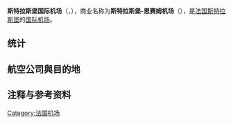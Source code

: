 {{多個問題|
{{request translation |fr| time = 2016-1-21}}
{{unreferenced|time=2016-1-21}}
}}
{{noteTA
|G1=法国地名
}}
{{coord|48|32|31|N|007|38|04|E|type:airport_region:FR|display=title}}
{{Infobox Airport
| airport_name = 斯特拉斯堡国际机场<br><small>{{lang|fr|Aéroport international de Strasbourg}}</small><br>斯特拉斯堡-恩赛姆机场<br><small>{{lang|fr|Aéroport de Strasbourg-Entzheim}}</small>
| photo        =Aéroport Strasbourg Entzheim SXB avril 2015-04.jpg
| IATA         = SXB
| ICAO         = LFST
| type         = [[民用航空|民用]]
| owner        = 
| run by       = [http://www.strasbourg.cci.fr/ CCI de Strasbourg et du Bas Rhin]
| city         = {{FR}}[[斯特拉斯堡|斯特拉斯堡]]
| location     = [[恩赛姆|恩赛姆]]
| elevation    = 154米
| website      = [https://web.archive.org/web/20090329013828/http://www.strasbourg.aeroport.fr/E/index.php www.strasbourg.aeroport.fr]
| metric-rwy   = y
| r1-number    = 05/23
| r1-length-m  = 2,400
| r1-length-f  = 7,874
| r1-surface   = [[瀝青|瀝青]]
| footnotes    = <!--Source: French AIP<ref name=AIP>{{AIP_FR|LFST|name='''Strasbourg''' Entzheim}}</ref>-->
}}

'''斯特拉斯堡国际机场'''（{{lang-fr|Aéroport international de Strasbourg}}，{{airport codes|SXB|LFST}}），商业名称为'''斯特拉斯堡-恩赛姆机场'''（{{lang-fr|Aéroport de Strasbourg-Entzheim}}），是[[法国|法国]][[斯特拉斯堡|斯特拉斯堡]]的[[国际机场|国际机场]]。

==统计==
{{机场统计|iata=SXB}}
==航空公司與目的地==

== 注释与参考资料 ==
{{Reflist}}

[[Category:法国机场|Category:法国机场]]